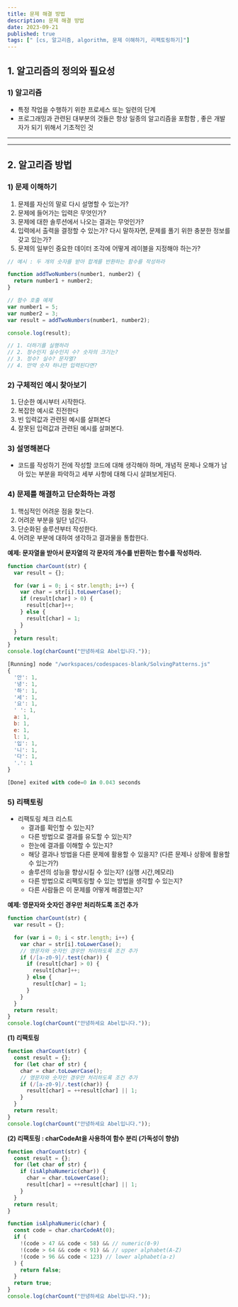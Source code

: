 ```yaml
---
title: 문제 해결 방법
description: 문제 해결 방법
date: 2023-09-21
published: true
tags: [" [cs, 알고리즘, algorithm, 문제 이해하기, 리팩토링하기]"]
---
```


## 1. **알고리즘의 정의와 필요성**

### 1) 알고리즘

- 특정 작업을 수행하기 위한 프로세스 또는 일련의 단계
- 프로그래밍과 관련된 대부분의 것들은 항상 일종의 알고리즘을 포함함 , 좋은 개발자가 되기 위해서 기초적인 것

---

---

## 2. **알고리즘 방법**

### 1) **문제 이해하기**

1. 문제를 자신의 말로 다시 설명할 수 있는가?
2. 문제에 들어가는 입력은 무엇인가?
3. 문제에 대한 솔루션에서 나오는 결과는 무엇인가?
4. 입력에서 출력을 결정할 수 있는가? 다시 말하자면, 문제를 풀기 위한 충분한 정보를 갖고 있는가?
5. 문제의 일부인 중요한 데이터 조각에 어떻게 레이블을 지정해야 하는가?

```jsx
// 예시 : 두 개의 숫자를 받아 합계를 반환하는 함수를 작성하라

function addTwoNumbers(number1, number2) {
  return number1 + number2;
}

// 함수 호출 예제
var number1 = 5;
var number2 = 3;
var result = addTwoNumbers(number1, number2);

console.log(result);

// 1. 더하기를 실행하라
// 2. 정수인지 실수인지 수? 숫자의 크기는?
// 3. 정수? 실수? 문자열?
// 4. 만약 숫자 하나만 입력된다면?
```

### 2) **구체적인 예시 찾아보기**

1. 단순한 예시부터 시작한다.
2. 복잡한 예시로 진전한다
3. 빈 입력값과 관련된 예시를 살펴본다
4. 잘못된 입력값과 관련된 예시를 살펴본다.

### 3) 설명해본다

- 코드를 작성하기 전에 작성할 코드에 대해 생각해야 하며, 개념적 문제나 오해가 남아 있는 부분을 파악하고 세부 사항에 대해 다시 살펴보게된다.

### 4) **문제를 해결하고 단순화하는 과정**

1. 핵심적인 어려운 점을 찾는다.
2. 어려운 부분을 일단 넘긴다.
3. 단순화된 솔루션부터 작성한다.
4. 어려운 부분에 대하여 생각하고 결과물을 통합한다.

**예제: 문자열을 받아서 문자열의 각 문자의 개수를 반환하는 함수를 작성하라.**

```jsx
function charCount(str) {
  var result = {};

  for (var i = 0; i < str.length; i++) {
    var char = str[i].toLowerCase();
    if (result[char] > 0) {
      result[char]++;
    } else {
      result[char] = 1;
    }
  }
  return result;
}
console.log(charCount("안녕하세요 Abel입니다."));

[Running] node "/workspaces/codespaces-blank/SolvingPatterns.js"
{
  '안': 1,
  '녕': 1,
  '하': 1,
  '세': 1,
  '요': 1,
  ' ': 1,
  a: 1,
  b: 1,
  e: 1,
  l: 1,
  '입': 1,
  '니': 1,
  '다': 1,
  '.': 1
}

[Done] exited with code=0 in 0.043 seconds
```

### 5) **리팩토링**

- 리팩토링 체크 리스트
  - 결과를 확인할 수 있는지?
  - 다른 방법으로 결과를 유도할 수 있는지?
  - 한눈에 결과를 이해할 수 있는지?
  - 해당 결과나 방법을 다른 문제에 활용할 수 있을지? (다른 문제나 상황에 활용할 수 있는가?)
  - 솔루션의 성능을 향상시킬 수 있는지? (실행 시간,메모리)
  - 다른 방법으로 리팩토링할 수 있는 방법을 생각할 수 있는지?
  - 다른 사람들은 이 문제를 어떻게 해결했는지?

**예제: 영문자와 숫자인 경우만 처리하도록 조건 추가**

```jsx
function charCount(str) {
  var result = {};

  for (var i = 0; i < str.length; i++) {
    var char = str[i].toLowerCase();
    // 영문자와 숫자인 경우만 처리하도록 조건 추가
    if (/[a-z0-9]/.test(char)) {
      if (result[char] > 0) {
        result[char]++;
      } else {
        result[char] = 1;
      }
    }
  }
  return result;
}
console.log(charCount("안녕하세요 Abel입니다."));
```

**(1) 리팩토링**

```jsx
function charCount(str) {
  const result = {};
  for (let char of str) {
    char = char.toLowerCase();
    // 영문자와 숫자인 경우만 처리하도록 조건 추가
    if (/[a-z0-9]/.test(char)) {
      result[char] = ++result[char] || 1;
    }
  }
  return result;
}
console.log(charCount("안녕하세요 Abel입니다."));
```

**(2) 리팩토링 : charCodeAt을 사용하여 함수 분리 (가독성이 향샹)**

```jsx
function charCount(str) {
  const result = {};
  for (let char of str) {
    if (isAlphaNumeric(char)) {
      char = char.toLowerCase();
      result[char] = ++result[char] || 1;
    }
  }
  return result;
}

function isAlphaNumeric(char) {
  const code = char.charCodeAt(0);
  if (
    !(code > 47 && code < 58) && // numeric(0-9)
    !(code > 64 && code < 91) && // upper alphabet(A-Z)
    !(code > 96 && code < 123) // lower alphabet(a-z)
  ) {
    return false;
  }
  return true;
}
console.log(charCount("안녕하세요 Abel입니다."));
```
